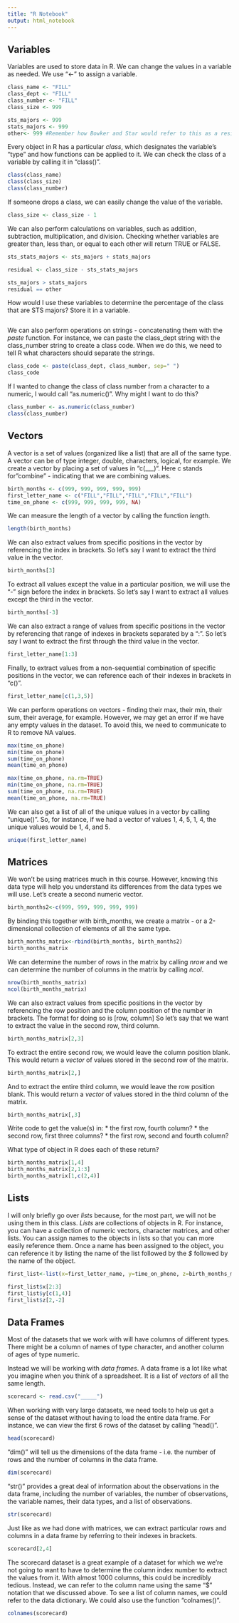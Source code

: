 ```yaml
---
title: "R Notebook"
output: html_notebook
---
```


## Variables

Variables are used to store data in R. We can change the values in a variable as needed. We use “<-” to assign a variable.

```r
class_name <- "FILL"
class_dept <- "FILL"
class_number <- "FILL"
class_size <- 999

sts_majors <- 999
stats_majors <- 999
other<- 999 #Remember how Bowker and Star would refer to this as a residual category.

```

Every object in R has a particular *class*, which designates the variable's "type" and how functions can be applied to it. We can check the class of a variable by calling it in "class()".
```r
class(class_name)
class(class_size)
class(class_number)
```

If someone drops a class, we can easily change the value of the variable.
```r
class_size <- class_size - 1
```

We can also perform calculations on variables, such as addition, subtraction, multiplication, and division. Checking whether variables are greater than, less than, or equal to each other will return TRUE or FALSE.
```r

sts_stats_majors <- sts_majors + stats_majors

residual <- class_size - sts_stats_majors

sts_majors > stats_majors
residual == other
```

How would I use these variables to determine the percentage of the class that are STS majors? Store it in a variable.
```r

```

We can also perform operations on strings - concatenating them with the *paste* function. For instance, we can paste the class_dept string with the class_number string to create a class code. When we do this, we need to tell R what characters should separate the strings.

```r
class_code <- paste(class_dept, class_number, sep=" ")
class_code
```


If I wanted to change the class of class number from a character to a numeric, I would call "as.numeric()". Why might I want to do this?
```r
class_number <- as.numeric(class_number)
class(class_number)
```

## Vectors

A vector is a set of values (organized like a list) that are all of the same type. A vector can be of type integer, double, characters, logical, for example. We create a vector by placing a set of values in "c(___)". Here c stands for "combine" - indicating that we are combining values. 
```r
birth_months <- c(999, 999, 999, 999, 999)
first_letter_name <- c("FILL","FILL","FILL","FILL","FILL")
time_on_phone <- c(999, 999, 999, 999, NA)
```

We can measure the length of a vector by calling the function *length*.
```r
length(birth_months)
```

We can also extract values from specific positions in the vector by referencing the index in brackets. So let's say I want to extract the third value in the vector. 
```r
birth_months[3]
```

To extract all values except the value in a particular position, we will use the "-" sign before the index in brackets. So let's say I want to extract all values except the third in the vector.
```r
birth_months[-3]
```

We can also extract a range of values from specific positions in the vector by referencing that range of indexes in brackets separated by a ":". So let's say I want to extract the first through the third value in the vector.
```r
first_letter_name[1:3]
```

Finally, to extract values from a non-sequential combination of specific positions in the vector, we can reference each of their indexes in brackets in "c()".  
```r
first_letter_name[c(1,3,5)]
```

We can perform operations on vectors - finding their max, their min, their sum, their average, for example. However, we may get an error if we have any empty values in the dataset. To avoid this, we need to communicate to R to remove NA values. 
```r
max(time_on_phone)
min(time_on_phone)
sum(time_on_phone)
mean(time_on_phone)

max(time_on_phone, na.rm=TRUE)
min(time_on_phone, na.rm=TRUE)
sum(time_on_phone, na.rm=TRUE)
mean(time_on_phone, na.rm=TRUE)
```

We can also get a list of all of the unique values in a vector by calling "unique()". So, for instance, if we had a vector of values 1, 4, 5, 1, 4, the unique values would be 1, 4, and 5. 
```r
unique(first_letter_name)
```


## Matrices

We won't be using matrices much in this course. However, knowing this data type will help you understand its differences from the data types we will use. Let's create a second numeric vector. 
```r
birth_months2<-c(999, 999, 999, 999, 999)
```

By binding this together with birth_months, we create a matrix - or a 2-dimensional collection of elements of all the same type.
```r
birth_months_matrix<-rbind(birth_months, birth_months2)
birth_months_matrix
```

We can determine the number of rows in the matrix by calling *nrow* and we can determine the number of columns in the matrix by calling *ncol*.
```r
nrow(birth_months_matrix)
ncol(birth_months_matrix)
```

We can also extract values from specific positions in the vector by referencing the row position and the column position of the number in brackets. The format for doing so is [row, column] So let's say that we want to extract the value in the second row, third column.
```r
birth_months_matrix[2,3]
```
To extract the entire second row, we would leave the column position blank. This would return a *vector* of values stored in the second row of the matrix.
```r
birth_months_matrix[2,]
```
And to extract the entire third column, we would leave the row position blank. This would return a *vector* of values stored in the third column of the matrix. 
```r
birth_months_matrix[,3]
```
Write code to get the value(s) in:
* the first row, fourth column?
* the second row, first three columns?
* the first row, second and fourth column?

What type of object in R does each of these return?
```r
birth_months_matrix[1,4]
birth_months_matrix[2,1:3]
birth_months_matrix[1,c(2,4)]
```

## Lists

I will only briefly go over *lists* because, for the most part, we will not be using them in this class. *Lists* are collections of objects in R. For instance, you can have a collection of numeric vectors, character matrices, and other lists. You can assign names to the objects in lists so that you can more easily reference them. Once a name has been assigned to the object, you can reference it by listing the name of the list followed by the *$* followed by the name of the object. 

```r
first_list<-list(x=first_letter_name, y=time_on_phone, z=birth_months_matrix)

first_list$x[2:3]
first_list$y[c(1,4)]
first_list$z[2,-2]
```

## Data Frames

Most of the datasets that we work with will have columns of different types. There might be a column of names of type character, and another column of ages of type numeric.

Instead we will be working with *data frames*. A data frame is a lot like what you imagine when you think of a spreadsheet. It is a list of *vectors* of all the same length. 

```r
scorecard <- read.csv("_____")
```

When working with very large datasets, we need tools to help us get a sense of the dataset without having to load the entire data frame. For instance, we can view the first 6 rows of the dataset by calling "head()".
```r
head(scorecard)
```

"dim()" will tell us the dimensions of the data frame - i.e. the number of rows and the number of columns in the data frame. 
```r
dim(scorecard)
```

"str()" provides a great deal of information about the observations in the data frame, including the number of variables, the number of observations, the variable names, their data types, and a list of observations.
```r
str(scorecard)
```

Just like as we had done with matrices, we can extract particular rows and columns in a data frame by referring to their indexes in brackets. 
```r
scorecard[2,4]
```

The scorecard dataset is a great example of a dataset for which we we're not going to want to have to determine the column index number to extract the values from it. With almost 1000 columns, this could be incredibly tedious. Instead, we can refer to the column name using the same "$" notation that we discussed above. To see a list of column names, we could refer to the data dictionary. We could also use the function "colnames()".
```r
colnames(scorecard)
```


